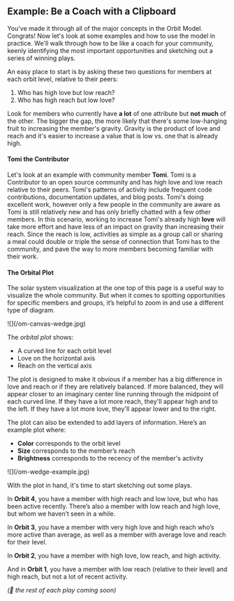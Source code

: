 ## Example: Be a Coach with a Clipboard

You've made it through all of the major concepts in the Orbit Model. Congrats!
Now let's look at some examples and how to use the model in practice.
We'll walk through how to be like a coach for your community, keenly identifying
the most important opportunities and sketching out a series of winning plays.

An easy place to start is by asking these two questions for members at each orbit level,
relative to their peers:

1. Who has high love but low reach?
1. Who has high reach but low love?

Look for members who currently have **a lot** of one attribute but **not much** of the other.
The bigger the gap, the more likely that there's some low-hanging fruit to
increasing the member's gravity. Gravity is the product of love and reach and it's easier
to increase a value that is low vs. one that is already high.

#### Tomi the Contributor

Let's look at an example with community member **Tomi**. Tomi is a Contributor to an open
source community and has high love and low reach relative to their peers. Tomi's patterns of
activity include frequent code contributions, documentation updates, and blog posts. Tomi's
doing excellent work, however only a few people in the community are aware as Tomi is
still relatively new and has only briefly chatted with a few other members.
In this scenario, working to increase Tomi's already high **love** will take more effort
and have less of an impact on gravity than increasing their reach. Since the reach is low,
activities as simple as a group call or sharing a meal could double or triple the sense of
connection that Tomi has to the community, and pave the way to more members becoming familiar
with their work.

#### The Orbital Plot

The solar system visualization at the one top of this page is a useful way to
visualize the whole community.
But when it comes to spotting opportunities for specific members and groups,
it’s helpful to zoom in and use a different type of diagram.

<div className="">![](/om-canvas-wedge.jpg)</div>

The _orbital plot_ shows:

- A curved line for each orbit level
- Love on the horizontal axis
- Reach on the vertical axis

The plot is designed to make it obvious if a member has a big difference in love
and reach or if they are relatively balanced. If more balanced, they will appear closer
to an imaginary center line running through the midpoint of each curved line.
If they have a lot more reach, they'll appear high and to the left. If they have a lot more
love, they'll appear lower and to the right.

The plot can also be extended to add layers of information.
Here’s an example plot where:

- **Color** corresponds to the orbit level
- **Size** corresponds to the member’s reach
- **Brightness** corresponds to the recency of the member's activity

<div className="">![](/om-wedge-example.jpg)</div>

With the plot in hand, it's time to start sketching out some plays.

In **Orbit 4**, you have a member with high reach and low love, but who has been active recently. There’s also a member with low reach and high love, but whom we haven’t seen in a while.

In **Orbit 3**, you have a member with very high love and high reach who’s more active than average, as well as a member with average love and reach for their level.

In **Orbit 2**, you have a member with high love, low reach, and high activity.

And in **Orbit 1**, you have a member with low reach (relative to their level) and high reach, but not a lot of recent activity.

_(🚧 the rest of each play coming soon)_
